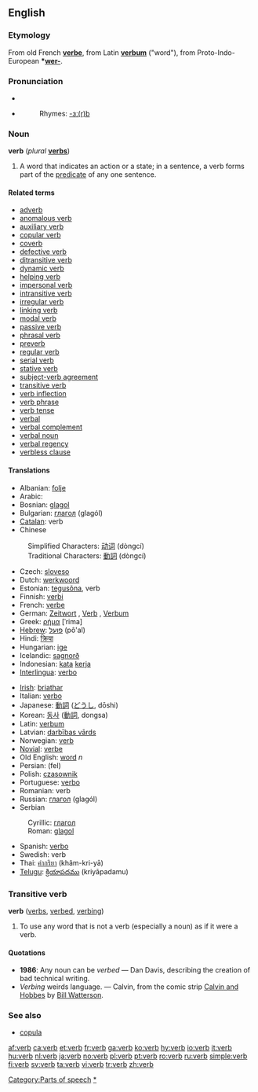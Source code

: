 {{see|Verb}}

==English==
{{wikipedia}}

===Etymology===
From old French '''[[verbe]]''', from Latin '''[[verbum]]''' ("word"), from Proto-Indo-European '''*[[wer-]]'''.

===Pronunciation===
*{{IPA|/vɜː(r)b/}}
*{{SAMPA|/v3:(r)b/}}
*:Rhymes: [[Rhymes:English:-ɜː(r)b|-ɜː(r)b]]

===Noun===
'''verb''' (''plural'' '''[[verbs]]''')

# {{grammar}} A word that indicates an action or a state; in a sentence, a verb forms part of the [[predicate]] of any one sentence.

====Related terms====
*[[adverb]]
*[[anomalous verb]]
*[[auxiliary verb]]
*[[copular verb]]
*[[coverb]]
*[[defective verb]]
*[[ditransitive verb]]
*[[dynamic verb]]
*[[helping verb]]
*[[impersonal verb]]
*[[intransitive verb]]
*[[irregular verb]]
*[[linking verb]]
*[[modal verb]]
*[[passive verb]]
*[[phrasal verb]]
*[[preverb]]
*[[regular verb]]
*[[serial verb]]
*[[stative verb]]
*[[subject-verb agreement]]
*[[transitive verb]]
*[[verb inflection]]
*[[verb phrase]]
*[[verb tense]]
*[[verbal]]
*[[verbal complement]]
*[[verbal noun]]
*[[verbal regency]]
*[[verbless clause]]

====Translations====
{{top}}
*Albanian: [[folje]] {{f}}
*Arabic: {{ARchar|[[فعل]]}} {{Unicode|(féʕal)}} {{m}}
*Bosnian: [[glagol#Bosnian|glagol]] {{m}}
*Bulgarian: [[глагол]] (glagól) {{m}}
*[[Catalan]]: verb
*Chinese
:Simplified Characters: [[动词]] (dòngcí)
:Traditional Characters: [[動詞]] (dòngcí)
*Czech: [[sloveso]]
*Dutch: [[werkwoord]] {{n}}
*Estonian: [[tegusõna]], verb
*Finnish: [[verbi]]
*French: [[verbe]] {{m}}
*German: [[Zeitwort]] {{n}}, [[Verb]] {{n}}, [[Verbum]] {{n}}
*Greek: [[ρήμα]] [ˈrima] {{n}}
*[[Hebrew]]: [[פועל]] (pô'al)
*Hindi: [[क्रिया]]
*Hungarian: [[ige]]
*Icelandic: [[sagnorð]]
*Indonesian: [[kata]] [[kerja]]
*[[Interlingua]]: [[verbo]]
{{mid}}
*[[Irish]]: [[briathar]]
*Italian: [[verbo]] {{m}}
*Japanese: [[動詞]] ([[どうし]], dōshi)
*Korean: [[동사]] ([[動詞]], dongsa)
*Latin: [[verbum]] {{n}}
*Latvian: [[darbības vārds]] {{m}}
*Norwegian: [[:no:verb|verb]]
*[[Novial]]: [[verbe]]
*Old English: [[word#Old English|word]] ''n''
*Persian: {{FAchar|[[فعل]]}} (fel)
*Polish: [[czasownik]] {{m}}
*Portuguese: [[verbo]] {{m}}
*Romanian: verb {{n}}
*Russian: [[глагол]] (glagól) {{m}}
*Serbian
:Cyrillic: [[глагол#Serbian|глагол]] {{m}}
:Roman: [[glagol#Serbian|glagol]] {{m}}
*Spanish: [[verbo]] {{m}}
*Swedish: verb
*Thai: [[คำกริยา]] (khâm-kri-yā)
*[[Telugu]]: [[క్రియాపదము]] (kriyāpadamu)
{{bottom}}

===Transitive verb===
'''verb''' ([[verbs]], [[verbed]], [[verbing]])

# {{colloquial}} To use any word that is not a verb (especially a noun) as if it were a verb.

====Quotations====
* '''1986''': Any noun can be ''verbed'' — Dan Davis, describing the creation of bad technical writing.
* ''Verbing'' weirds language. — Calvin, from the comic strip [[w:Calvin and Hobbes|Calvin and Hobbes]] by [[w:Bill Watterson|Bill Watterson]].

===See also===
*[[copula]]

[[Category:Parts of speech]]
[[Category:Verbs|*]]

[[af:verb]]
[[ca:verb]]
[[et:verb]]
[[fr:verb]]
[[ga:verb]]
[[ko:verb]]
[[hy:verb]]
[[io:verb]]
[[it:verb]]
[[hu:verb]]
[[nl:verb]]
[[ja:verb]]
[[no:verb]]
[[pl:verb]]
[[pt:verb]]
[[ro:verb]]
[[ru:verb]]
[[simple:verb]]
[[fi:verb]]
[[sv:verb]]
[[ta:verb]]
[[vi:verb]]
[[tr:verb]]
[[zh:verb]]